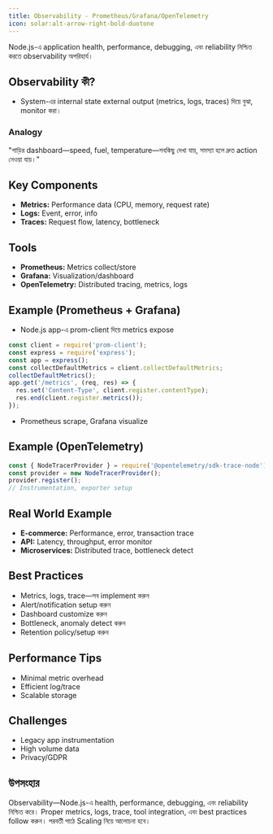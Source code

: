```yaml
---
title: Observability - Prometheus/Grafana/OpenTelemetry
icon: solar:alt-arrow-right-bold-duotone
---
```


Node.js-এ application health, performance, debugging, এবং reliability নিশ্চিত করতে observability অপরিহার্য।

## Observability কী?
- System-এর internal state external output (metrics, logs, traces) দিয়ে বুঝা, monitor করা।

### Analogy
"গাড়ির dashboard—speed, fuel, temperature—সবকিছু দেখা যায়, সমস্যা হলে দ্রুত action নেওয়া যায়।"

## Key Components
- **Metrics:** Performance data (CPU, memory, request rate)
- **Logs:** Event, error, info
- **Traces:** Request flow, latency, bottleneck

## Tools
- **Prometheus:** Metrics collect/store
- **Grafana:** Visualization/dashboard
- **OpenTelemetry:** Distributed tracing, metrics, logs

## Example (Prometheus + Grafana)
- Node.js app-এ prom-client দিয়ে metrics expose
```js
const client = require('prom-client');
const express = require('express');
const app = express();
const collectDefaultMetrics = client.collectDefaultMetrics;
collectDefaultMetrics();
app.get('/metrics', (req, res) => {
  res.set('Content-Type', client.register.contentType);
  res.end(client.register.metrics());
});
```
- Prometheus scrape, Grafana visualize

## Example (OpenTelemetry)
```js
const { NodeTracerProvider } = require('@opentelemetry/sdk-trace-node');
const provider = new NodeTracerProvider();
provider.register();
// Instrumentation, exporter setup
```

## Real World Example
- **E-commerce:** Performance, error, transaction trace
- **API:** Latency, throughput, error monitor
- **Microservices:** Distributed trace, bottleneck detect

## Best Practices
- Metrics, logs, trace—সব implement করুন
- Alert/notification setup করুন
- Dashboard customize করুন
- Bottleneck, anomaly detect করুন
- Retention policy/setup করুন

## Performance Tips
- Minimal metric overhead
- Efficient log/trace
- Scalable storage

## Challenges
- Legacy app instrumentation
- High volume data
- Privacy/GDPR

## উপসংহার

Observability—Node.js-এ health, performance, debugging, এবং reliability নিশ্চিত করে। Proper metrics, logs, trace, tool integration, এবং best practices follow করুন। পরবর্তী পাঠে Scaling নিয়ে আলোচনা হবে।
